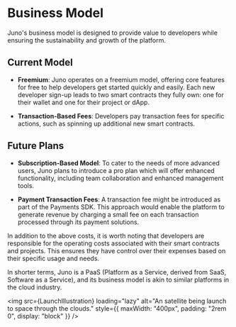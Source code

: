 # Business Model

Juno's business model is designed to provide value to developers while ensuring the sustainability and growth of the platform.

## Current Model

- **Freemium**: Juno operates on a freemium model, offering core features for free to help developers get started quickly and easily. Each new developer sign-up leads to two smart contracts they fully own: one for their wallet and one for their project or dApp.

- **Transaction-Based Fees**: Developers pay transaction fees for specific actions, such as spinning up additional new smart contracts.

## Future Plans

- **Subscription-Based Model**: To cater to the needs of more advanced users, Juno plans to introduce a pro plan which will offer enhanced functionality, including team collaboration and enhanced management tools.

- **Payment Transaction Fees**: A transaction fee might be introduced as part of the Payments SDK. This approach would enable the platform to generate revenue by charging a small fee on each transaction processed through its payment solutions.

In addition to the above costs, it is worth noting that developers are responsible for the operating costs associated with their smart contracts and projects. This ensures they have control over their expenses based on their specific usage and needs.

In shorter terms, Juno is a PaaS (Platform as a Service, derived from SaaS, Software as a Service), and its business model is akin to similar platforms in the cloud industry.


<img
  src={LaunchIllustration}
  loading="lazy"
  alt="An satellite being launch to space through the clouds."
  style={{ maxWidth: "400px", padding: "2rem 0", display: "block" }}
/>
